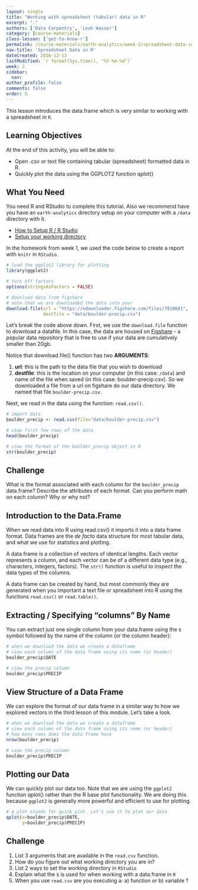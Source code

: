 ```yaml
---
layout: single
title: "Working with spreadsheet (tabular) data in R"
excerpt: "."
authors: ['Data Carpentry', 'Leah Wasser']
category: [course-materials]
class-lesson: ['get-to-know-r']
permalink: /course-materials/earth-analytics/week-2/spreadsheet-data-in-R/
nav-title: 'Spreadsheet Data in R'
dateCreated: 2016-12-13
lastModified: `r format(Sys.time(), "%Y-%m-%d")`
week: 2
sidebar:
  nav:
author_profile: false
comments: false
order: 5
---
```


This lesson introduces the data.frame which is very similar to working with
a spreadsheet in `R`.

<div class='notice--success' markdown="1">

## <i class="fa fa-graduation-cap" aria-hidden="true"></i> Learning Objectives
At the end of this activity, you will be able to:

* Open .csv or text file containing tabular (spreadsheet) formatted data in R.
* Quickly plot the data using the GGPLOT2 function qplot()

## <i class="fa fa-check-square-o fa-2" aria-hidden="true"></i> What You Need

You need R and RStudio to complete this tutorial. Also we recommend have you
have an `earth-analytics` directory setup on your computer with a `/data`
directory with it.

* [How to Setup R / R Studio](/course-materials/earth-analytics/week-1/setup-r-rstudio/)
* [Setup your working directory](/course-materials/earth-analytics/week-1/setup-working-directory/)


</div>

In the homework from week 1, we used the code below to create a report with `knitr`
in `RStudio`.

```r

# load the ggplot2 library for plotting
library(ggplot2)

# turn off factors
options(stringsAsFactors = FALSE)

# download data from figshare
# note that we are downloaded the data into your
download.file(url = "https://ndownloader.figshare.com/files/7010681",
              destfile = "data/boulder-precip.csv")
```

Let's break the code above down. First, we use the `download.file` function to
download a datafile. In this case, the data are housed on
<a href="http://www.figshare.com" target="_blank">Figshare</a> - a
popular data repository that is free to use if your data are cumulatively
smaller than 20gb.

Notice that download.file() function has two **ARGUMENTS**:

1. **url**: this is the path to the data file that you wish to download
2. **destfile**: this is the location on your computer (in this case: `/data`) and name of the
file when saved (in this case: boulder-precip.csv). So we downloaded a file from
a url on figshare do our data directory. We named that file `boulder-precip.csv`.

Next, we read in the data using the function: `read.csv()`.

```r
# import data
boulder_precip <- read.csv(file="data/boulder-precip.csv")

# view first few rows of the data
head(boulder_precip)

# view the format of the boulder_precip object in R
str(boulder_precip)
```
<div class="notice--success" markdown="1">

## <i class="fa fa-pencil-square-o" aria-hidden="true"></i> Challenge
What is the format associated with each column for the `boulder_precip`
data.frame? Describe the attributes of each format. Can you perform math
on each column? Why or why not?

<!--
integer - numbers without decimal points,
character: text strings
number: numeric values (can contain decimals places)
 -->

</div>

## Introduction to the Data.Frame

When we read data into R using read.csv() it imports it into a data frame format.
Data frames are the _de facto_ data structure for most tabular data, and what we
use for statistics and plotting.

A data frame is a collection of vectors of identical lengths. Each vector
represents a column, and each vector can be of a different data type (e.g.,
characters, integers, factors). The `str()` function is useful to inspect the
data types of the columns.

A data frame can be created by hand, but most commonly they are generated when
you important a text file or spreadsheet into R using the
functions `read.csv()` or `read.table()`.

## Extracting / Specifying "columns" By Name

You can extract just one single column from your data.frame using the `$` symbol
followed by the name of the column (or the column header):

```r
# when we download the data we create a dataframe
# view each column of the data frame using its name (or header)
boulder_precip$DATE

# view the precip column
boulder_precip$PRECIP
```


## View Structure of a Data Frame

We can explore the format of our data frame in a similar way to how we explored
vectors in the third lesson of this module. Let's take a look.


```r
# when we download the data we create a dataframe
# view each column of the data frame using its name (or header)
# how many rows does the data frame have
nrow(boulder_precip)

# view the precip column
boulder_precip$PRECIP
```

## Plotting our Data

We can quickly plot our data too. Note that we are using the `ggplot2` function
qplot() rather than the R base plot functionality. We are doing this because
`ggplot2` is generally more powerful and efficient to use for plotting.

```r
# q plot stands for quick plot. Let's use it to plot our data
qplot(x=boulder_precip$DATE,
      y=boulder_precip$PRECIP)

```

<div class="notice--warning" markdown="1">

## <i class="fa fa-pencil-square-o" aria-hidden="true"></i> Challenge

1. List 3 arguments that are available in the `read.csv` function.
2. How do you figure out what working directory you are in?
3. List 2 ways to set the working directory in `RStudio`
4. Explain what the `$` is used for when working with a data.frame in `R`
5. When you use `read.csv` are you executing a: a) function or b) variable ?
</div>
